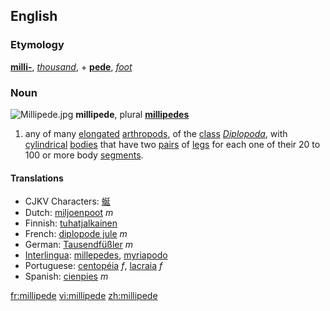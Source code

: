 ==English==
===Etymology===
{{L.}} '''[[milli-]]''', ''[[thousand]]'', + '''[[pede]]''', ''[[foot]]''

===Noun===
[[Image:Millipede.jpg|thumbnail|right]]
'''millipede''', plural '''[[millipedes]]'''
{{wikipedia}}
# any of many [[elongated]] [[arthropod]]s, of the [[class]] ''[[Diplopoda]]'', with [[cylindrical]] [[bodies]] that have two [[pair]]s of [[leg]]s for each one of their 20 to 100 or more body [[segment]]s.
====Translations====
*CJKV Characters: [[蜒]]
*Dutch: [[miljoenpoot]] ''m''
*Finnish: [[tuhatjalkainen]]
*French: [[diplopode jule]] ''m''
*German: [[Tausendfüßler]] ''m''
*[[Interlingua]]: [[millepedes]], [[myriapodo]]
*Portuguese: [[centopéia]] ''f'', [[lacraia]] ''f''
*Spanish: [[cienpies]] ''m''

[[fr:millipede]]
[[vi:millipede]]
[[zh:millipede]]